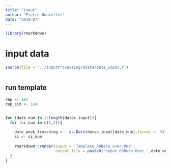 ```yaml
---
title: "input"
author: "Pierre Nouvellet"
date: "2019-07"
---
```


```r
library(rmarkdown)

```

# input data

```r
source(file = '../inputProcessing/Rdata/date_input.r')



```
## run template

```r

rep <- 1e4
rep_sim <- 1e4


for (date_num in 1:length(dates_input)){
  for (si_num in c(1,2)){
    
    date_week_finishing <-  as.Date(dates_input[date_num],format = '%Y-%m-%d')
    si <- si_num
    
    rmarkdown::render(input = 'Template_R0Beta_over.Rmd',
                      output_file = paste0('ouput_R0Beta_Over_',date_week_finishing,'_SI_',si,'.html'))
  }
}


```

